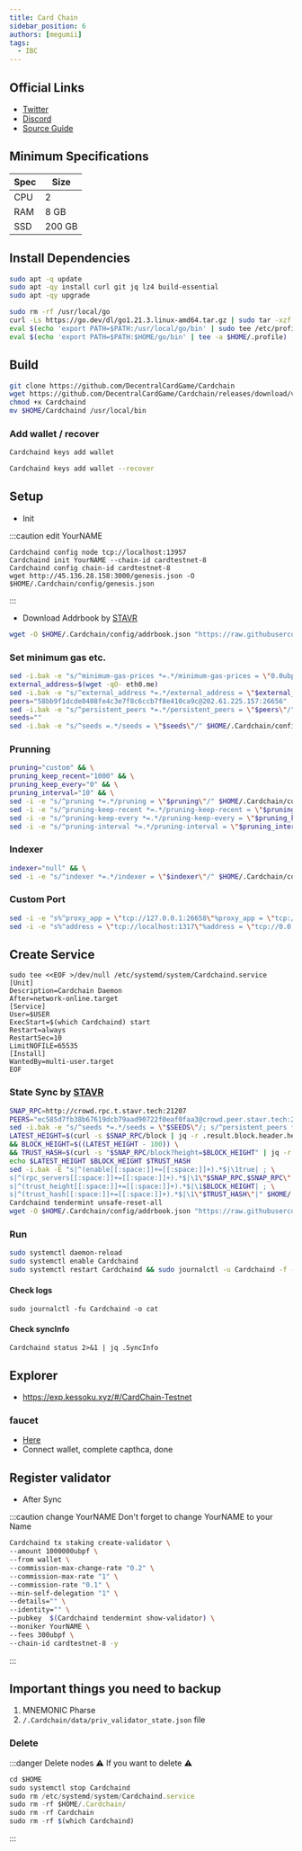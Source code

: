 ```yaml
---
title: Card Chain
sidebar_position: 6
authors: [megumii]
tags:
  - IBC
---
```



## Official Links

- [Twitter](https://twitter.com/CrowdControlNet)
- [Discord](https://discord.gg/59PBBtXWGW)
- [Source Guide](https://github.com/obajay)

## Minimum Specifications

| Spec | Size |
|----------|----------|
| CPU | 2 |
| RAM | 8 GB |
| SSD | 200 GB |

## Install Dependencies

```bash
sudo apt -q update
sudo apt -qy install curl git jq lz4 build-essential
sudo apt -qy upgrade
```

```bash
sudo rm -rf /usr/local/go
curl -Ls https://go.dev/dl/go1.21.3.linux-amd64.tar.gz | sudo tar -xzf - -C /usr/local
eval $(echo 'export PATH=$PATH:/usr/local/go/bin' | sudo tee /etc/profile.d/golang.sh)
eval $(echo 'export PATH=$PATH:$HOME/go/bin' | tee -a $HOME/.profile)
```

## Build

```bash
git clone https://github.com/DecentralCardGame/Cardchain
wget https://github.com/DecentralCardGame/Cardchain/releases/download/v0.13.0/Cardchaind
chmod +x Cardchaind
mv $HOME/Cardchaind /usr/local/bin
```

### Add wallet / recover

<Tabs>
<TabItem value="New Wallet">

```bash
Cardchaind keys add wallet
```

</TabItem>
<TabItem value="Recover Wallet">

```bash
Cardchaind keys add wallet --recover
```

</TabItem>
</Tabs>


## Setup

- Init

:::caution edit YourNAME

```
Cardchaind config node tcp://localhost:13957
Cardchaind init YourNAME --chain-id cardtestnet-8
Cardchaind config chain-id cardtestnet-8
wget http://45.136.28.158:3000/genesis.json -O $HOME/.Cardchain/config/genesis.json
```

:::

- Download Addrbook by [STAVR](https://github.com/obajay)

```bash
wget -O $HOME/.Cardchain/config/addrbook.json "https://raw.githubusercontent.com/obajay/nodes-Guides/main/Projects/Crowd_Control/addrbook.json"
```

### Set minimum gas etc.

```bash
sed -i.bak -e "s/^minimum-gas-prices *=.*/minimum-gas-prices = \"0.0ubpf\"/;" ~/.Cardchain/config/app.toml
external_address=$(wget -qO- eth0.me)
sed -i.bak -e "s/^external_address *=.*/external_address = \"$external_address:26656\"/" $HOME/.Cardchain/config/config.toml
peers="58bb9f1dcde0408fe4c3e7f8c6ccb7f8e410ca9c@202.61.225.157:26656"
sed -i.bak -e "s/^persistent_peers *=.*/persistent_peers = \"$peers\"/" $HOME/.Cardchain/config/config.toml
seeds=""
sed -i.bak -e "s/^seeds =.*/seeds = \"$seeds\"/" $HOME/.Cardchain/config/config.toml
```

### Prunning

```bash
pruning="custom" && \
pruning_keep_recent="1000" && \
pruning_keep_every="0" && \
pruning_interval="10" && \
sed -i -e "s/^pruning *=.*/pruning = \"$pruning\"/" $HOME/.Cardchain/config/app.toml && \
sed -i -e "s/^pruning-keep-recent *=.*/pruning-keep-recent = \"$pruning_keep_recent\"/" $HOME/.Cardchain/config/app.toml && \
sed -i -e "s/^pruning-keep-every *=.*/pruning-keep-every = \"$pruning_keep_every\"/" $HOME/.Cardchain/config/app.toml && \
sed -i -e "s/^pruning-interval *=.*/pruning-interval = \"$pruning_interval\"/" $HOME/.Cardchain/config/app.toml
```

### Indexer

```bash
indexer="null" && \
sed -i -e "s/^indexer *=.*/indexer = \"$indexer\"/" $HOME/.Cardchain/config/config.toml
```

### Custom Port 

```bash
sed -i -e "s%^proxy_app = \"tcp://127.0.0.1:26658\"%proxy_app = \"tcp://127.0.0.1:13958\"%; s%^laddr = \"tcp://127.0.0.1:26657\"%laddr = \"tcp://127.0.0.1:13957\"%; s%^pprof_laddr = \"localhost:6060\"%pprof_laddr = \"localhost:13960\"%; s%^laddr = \"tcp://0.0.0.0:26656\"%laddr = \"tcp://0.0.0.0:13956\"%; s%^prometheus_listen_addr = \":26660\"%prometheus_listen_addr = \":13966\"%" $HOME/.Cardchain/config/config.toml
sed -i -e "s%^address = \"tcp://localhost:1317\"%address = \"tcp://0.0.0.0:13917\"%; s%^address = \":8080\"%address = \":13980\"%; s%^address = \"localhost:9090\"%address = \"0.0.0.0:13990\"%; s%^address = \"localhost:9091\"%address = \"0.0.0.0:13991\"%; s%:8545%:13945%; s%:8546%:13946%; s%:6065%:13965%" $HOME/.Cardchain/config/app.toml
```

## Create Service

```
sudo tee <<EOF >/dev/null /etc/systemd/system/Cardchaind.service
[Unit]
Description=Cardchain Daemon
After=network-online.target
[Service]
User=$USER
ExecStart=$(which Cardchaind) start
Restart=always
RestartSec=10
LimitNOFILE=65535
[Install]
WantedBy=multi-user.target
EOF
```
### State Sync by [STAVR](https://github.com/obajay/nodes-Guides/tree/main/Projects/Crowd_Control#statesync)

```bash
SNAP_RPC=http://crowd.rpc.t.stavr.tech:21207
PEERS="ec585d7fb38b67619dcb79aad90722f0eaf0faa3@crowd.peer.stavr.tech:21206"
sed -i.bak -e "s/^seeds *=.*/seeds = \"$SEEDS\"/; s/^persistent_peers *=.*/persistent_peers = \"$PEERS\"/" $HOME/.Cardchain/config/config.toml
LATEST_HEIGHT=$(curl -s $SNAP_RPC/block | jq -r .result.block.header.height) \
&& BLOCK_HEIGHT=$((LATEST_HEIGHT - 100)) \
&& TRUST_HASH=$(curl -s "$SNAP_RPC/block?height=$BLOCK_HEIGHT" | jq -r .result.block_id.hash); \
echo $LATEST_HEIGHT $BLOCK_HEIGHT $TRUST_HASH
sed -i.bak -E "s|^(enable[[:space:]]+=[[:space:]]+).*$|\1true| ; \
s|^(rpc_servers[[:space:]]+=[[:space:]]+).*$|\1\"$SNAP_RPC,$SNAP_RPC\"| ; \
s|^(trust_height[[:space:]]+=[[:space:]]+).*$|\1$BLOCK_HEIGHT| ; \
s|^(trust_hash[[:space:]]+=[[:space:]]+).*$|\1\"$TRUST_HASH\"|" $HOME/.Cardchain/config/config.toml; \
Cardchaind tendermint unsafe-reset-all
wget -O $HOME/.Cardchain/config/addrbook.json "https://raw.githubusercontent.com/obajay/nodes-Guides/main/Projects/Crowd_Control/addrbook.json"
```

### Run

```bash
sudo systemctl daemon-reload
sudo systemctl enable Cardchaind
sudo systemctl restart Cardchaind && sudo journalctl -u Cardchaind -f -o cat
```

#### Check logs

```
sudo journalctl -fu Cardchaind -o cat
```

#### Check syncInfo

```
Cardchaind status 2>&1 | jq .SyncInfo
```

## Explorer

- https://exp.kessoku.xyz/#/CardChain-Testnet

### faucet

- [Here](https://crowdcontrol.network/)
- Connect wallet, complete capthca, done

## Register validator

- After Sync

:::caution change YourNAME
Don't forget to change YourNAME to your Name

```bash
Cardchaind tx staking create-validator \
--amount 1000000ubpf \
--from wallet \
--commission-max-change-rate "0.2" \
--commission-max-rate "1" \
--commission-rate "0.1" \
--min-self-delegation "1" \
--details="" \
--identity="" \
--pubkey  $(Cardchaind tendermint show-validator) \
--moniker YourNAME \
--fees 300ubpf \
--chain-id cardtestnet-8 -y
```
:::

## Important things you need to backup

1. MNEMONIC Pharse
2. `/.Cardchain/data/priv_validator_state.json` file

### Delete

:::danger Delete nodes
⚠️ If you want to delete ⚠️
```js
cd $HOME
sudo systemctl stop Cardchaind
sudo rm /etc/systemd/system/Cardchaind.service
sudo rm -rf $HOME/.Cardchain/
sudo rm -rf Cardchain
sudo rm -rf $(which Cardchaind)
```
:::